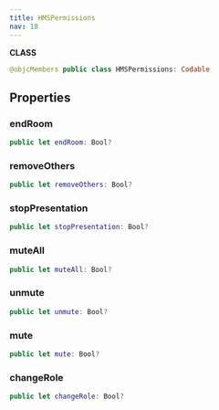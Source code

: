 ```yaml
---
title: HMSPermissions
nav: 18
---
```


**CLASS**

```swift
@objcMembers public class HMSPermissions: Codable
```

## Properties

### endRoom

```swift
public let endRoom: Bool?
```

### removeOthers

```swift
public let removeOthers: Bool?
```

### stopPresentation

```swift
public let stopPresentation: Bool?
```

### muteAll

```swift
public let muteAll: Bool?
```

### unmute

```swift
public let unmute: Bool?
```

### mute

```swift
public let mute: Bool?
```

### changeRole

```swift
public let changeRole: Bool?
```
